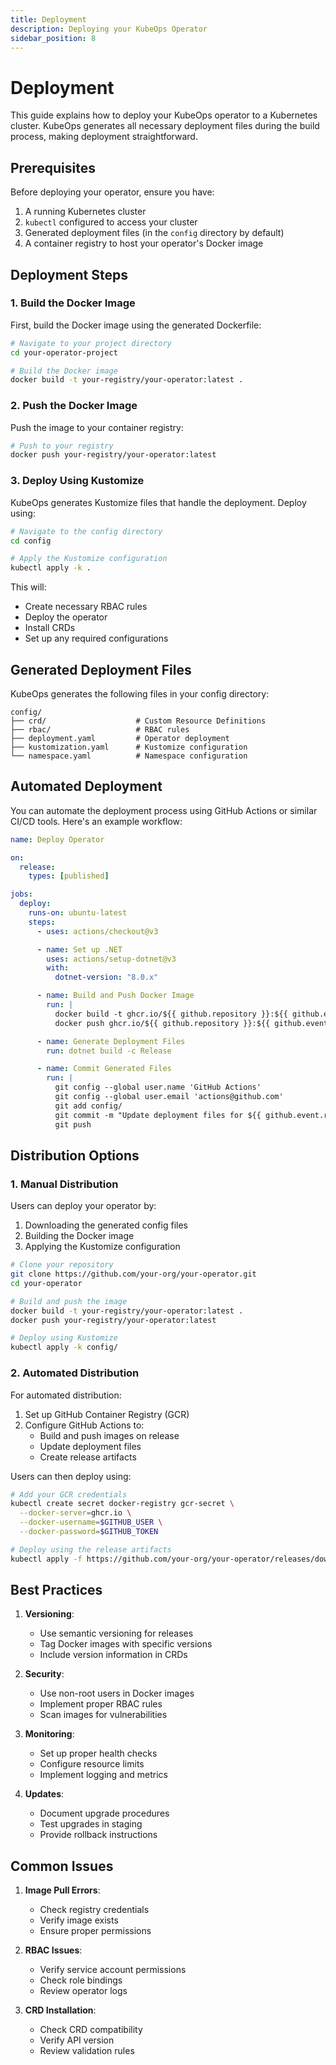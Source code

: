 ```yaml
---
title: Deployment
description: Deploying your KubeOps Operator
sidebar_position: 8
---
```


# Deployment

This guide explains how to deploy your KubeOps operator to a Kubernetes cluster. KubeOps generates all necessary deployment files during the build process, making deployment straightforward.

## Prerequisites

Before deploying your operator, ensure you have:

1. A running Kubernetes cluster
2. `kubectl` configured to access your cluster
3. Generated deployment files (in the `config` directory by default)
4. A container registry to host your operator's Docker image

## Deployment Steps

### 1. Build the Docker Image

First, build the Docker image using the generated Dockerfile:

```bash
# Navigate to your project directory
cd your-operator-project

# Build the Docker image
docker build -t your-registry/your-operator:latest .
```

### 2. Push the Docker Image

Push the image to your container registry:

```bash
# Push to your registry
docker push your-registry/your-operator:latest
```

### 3. Deploy Using Kustomize

KubeOps generates Kustomize files that handle the deployment. Deploy using:

```bash
# Navigate to the config directory
cd config

# Apply the Kustomize configuration
kubectl apply -k .
```

This will:

- Create necessary RBAC rules
- Deploy the operator
- Install CRDs
- Set up any required configurations

## Generated Deployment Files

KubeOps generates the following files in your config directory:

```
config/
├── crd/                    # Custom Resource Definitions
├── rbac/                   # RBAC rules
├── deployment.yaml         # Operator deployment
├── kustomization.yaml      # Kustomize configuration
└── namespace.yaml          # Namespace configuration
```

## Automated Deployment

You can automate the deployment process using GitHub Actions or similar CI/CD tools. Here's an example workflow:

```yaml
name: Deploy Operator

on:
  release:
    types: [published]

jobs:
  deploy:
    runs-on: ubuntu-latest
    steps:
      - uses: actions/checkout@v3

      - name: Set up .NET
        uses: actions/setup-dotnet@v3
        with:
          dotnet-version: "8.0.x"

      - name: Build and Push Docker Image
        run: |
          docker build -t ghcr.io/${{ github.repository }}:${{ github.event.release.tag_name }} .
          docker push ghcr.io/${{ github.repository }}:${{ github.event.release.tag_name }}

      - name: Generate Deployment Files
        run: dotnet build -c Release

      - name: Commit Generated Files
        run: |
          git config --global user.name 'GitHub Actions'
          git config --global user.email 'actions@github.com'
          git add config/
          git commit -m "Update deployment files for ${{ github.event.release.tag_name }}"
          git push
```

## Distribution Options

### 1. Manual Distribution

Users can deploy your operator by:

1. Downloading the generated config files
2. Building the Docker image
3. Applying the Kustomize configuration

```bash
# Clone your repository
git clone https://github.com/your-org/your-operator.git
cd your-operator

# Build and push the image
docker build -t your-registry/your-operator:latest .
docker push your-registry/your-operator:latest

# Deploy using Kustomize
kubectl apply -k config/
```

### 2. Automated Distribution

For automated distribution:

1. Set up GitHub Container Registry (GCR)
2. Configure GitHub Actions to:
   - Build and push images on release
   - Update deployment files
   - Create release artifacts

Users can then deploy using:

```bash
# Add your GCR credentials
kubectl create secret docker-registry gcr-secret \
  --docker-server=ghcr.io \
  --docker-username=$GITHUB_USER \
  --docker-password=$GITHUB_TOKEN

# Deploy using the release artifacts
kubectl apply -f https://github.com/your-org/your-operator/releases/download/v1.0.0/config.tar.gz
```

## Best Practices

1. **Versioning**:

   - Use semantic versioning for releases
   - Tag Docker images with specific versions
   - Include version information in CRDs

2. **Security**:

   - Use non-root users in Docker images
   - Implement proper RBAC rules
   - Scan images for vulnerabilities

3. **Monitoring**:

   - Set up proper health checks
   - Configure resource limits
   - Implement logging and metrics

4. **Updates**:
   - Document upgrade procedures
   - Test upgrades in staging
   - Provide rollback instructions

## Common Issues

1. **Image Pull Errors**:

   - Check registry credentials
   - Verify image exists
   - Ensure proper permissions

2. **RBAC Issues**:

   - Verify service account permissions
   - Check role bindings
   - Review operator logs

3. **CRD Installation**:
   - Check CRD compatibility
   - Verify API version
   - Review validation rules
